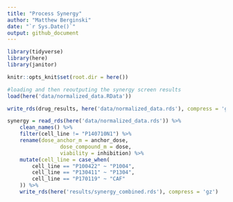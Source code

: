 ```yaml
---
title: "Process Synergy"
author: "Matthew Berginski"
date: "`r Sys.Date()`"
output: github_document
---
```


```r
library(tidyverse)
library(here)
library(janitor)

knitr::opts_knit$set(root.dir = here())
```

```r
#loading and then reoutputing the synergy screen results
load(here('data/normalized_data.RData'))

write_rds(drug_results, here('data/normalized_data.rds'), compress = 'gz')
```

```r
synergy = read_rds(here('data/normalized_data.rds')) %>%
	clean_names() %>%
	filter(cell_line != "P140710N1") %>%
	rename(dose_anchor_m = anchor_dose,
				 dose_compound_m = dose, 
				 viability = inhibition) %>% 
	mutate(cell_line = case_when(
		cell_line == "P100422" ~ "P1004",
		cell_line == "P130411" ~ "P1304",
		cell_line == "P170119" ~ "CAF"
	)) %>%
	write_rds(here('results/synergy_combined.rds'), compress = 'gz')
```